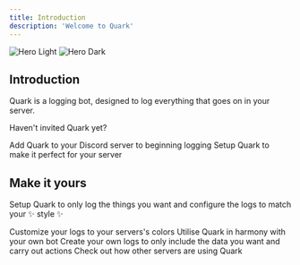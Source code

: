 ```yaml
---
title: Introduction
description: 'Welcome to Quark'
---
```


<img
  className="block dark:hidden"
  src="/images/hero-light.svg"
  alt="Hero Light"
/>
<img
  className="hidden dark:block"
  src="/images/hero-dark.svg"
  alt="Hero Dark"
/>

## Introduction

Quark is a logging bot, designed to log everything that goes on in your server.

Haven't invited Quark yet?

<CardGroup cols={2}>
  <Card
    title="Invite Quark"
    icon="plus"
    href="https://quark.bot/api/invite?source=docs"
  >
    Add Quark to your Discord server to beginning logging
  </Card>
  <Card
    title="Setup Quark"
    icon="gear"
    href="https://quark.bot/dashboard"
  >
    Setup Quark to make it perfect for your server
  </Card>
</CardGroup>

## Make it yours

Setup Quark to only log the things you want and configure the logs to match your ✨ style ✨

<CardGroup cols={2}>
  <Card
    title="Customize"
    icon="palette"
    href="/logs/customization"
  >
    Customize your logs to your servers's colors
  </Card>
  <Card
    title="API Reference"
    icon="code"
    href="/api-reference"
  >
    Utilise Quark in harmony with your own bot
  </Card>
  <Card
    title="Create Logs"
    icon="screwdriver-wrench"
    href="/"
  >
    Create your own logs to only include the data you want and carry out actions
  </Card>
  <Card
    title="Get Inspiration"
    icon="stars"
    href="/ideas"
  >
    Check out how other servers are using Quark
  </Card>
</CardGroup>
